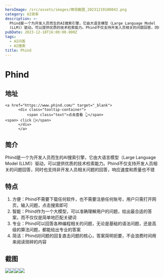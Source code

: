 ```yaml
---
heroImage: /src/assets/images/微信截图_20231219100042.png
category: AI效率
description: >-
  Phind是一个为开发人员而生的AI搜索引擎，它由大语言模型（Large Language Model
  (LLM)）驱动，可以提供优质的技术检索能力。Phind不仅支持开发人员相关的问题回答，同时也支持非开发人员相关问题的回答，响应速度和质量也不错
pubDate: 2023-12-18T16:00:00.000Z
tags:
  - AI问答
  - AI搜索
title: Phind
---
```


# Phind

## 地址

    <a href="https://www.phind.com/" target="_blank">
          <div class="tooltip-container">
              <span class="text">点击查看 👆</span>
    <span> click 👋</span>
          </div>
          </a>

## 简介

Phind是一个为开发人员而生的AI搜索引擎，它由大语言模型（Large Language Model (LLM)）驱动，可以提供优质的技术检索能力。Phind不仅支持开发人员相关的问题回答，同时也支持非开发人员相关问题的回答，响应速度和质量也不错

## 特点

1. 方便：Phind不需要下载任何软件，也不需要注册任何账号，用户只需打开网页，输入问题，点击搜索即可
2. 智能：Phind作为一个大模型，可以准确理解用户的问题，给出最合适的答案，而不仅仅是简单地匹配关键词
3. 专业：Phind可以回答各种编程相关的问题，无论是基础的语法问题，还是高级的算法问题，都能给出专业的答案
4. 简洁：Phind对问题的回复直击问题的核心，答案简明扼要，不会浪费时间用来阅读琐碎的内容

## 截图

![](/src/assets/images/微信截图_20231219100042.png)![](/src/assets/images/微信截图_20231219100050.png)![](/src/assets/images/微信截图_20231219100111.png)![](/src/assets/images/微信截图_20231219100204.png)
